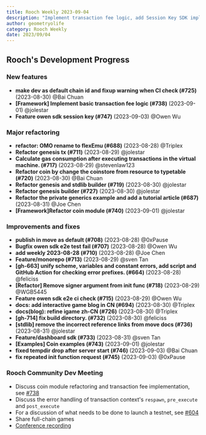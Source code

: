 ```yaml
---
title: Rooch Weekly 2023-09-04
description: "Implement transaction fee logic, add Session Key SDK implementation, refactor flexEmu, genesis-related content, private generic examples, and coin module, add private generic articles, and improve Rooch-related functions"
author: geometryolife
category: Rooch Weekly
date: 2023/09/04
---
```



<PostHeader />

## Rooch's Development Progress

### New features

- **make dev as  default chain id and fixup warning when CI check (#725)** (2023-08-30) @Bai Chuan
- **[Framework] Implement basic transaction fee logic (#738)** (2023-09-01) @jolestar
- **Feature owen sdk session key (#747)** (2023-09-03) @Owen Wu

### Major refactoring

- **refactor: OMO rename to flexEmu  (#688)** (2023-08-28) @Triplex
- **Refactor genesis tx (#711)** (2023-08-29) @jolestar
- **Calculate gas consumption after executing transactions in the virtual machine. (#717)** (2023-08-29) @stevenlaw123
- **Refactor coin by change the coinstore from resource to typetable (#720)** (2023-08-30) @Bai Chuan
- **Refactor genesis and stdlib builder (#719)** (2023-08-30) @jolestar
- **Refactor genesis builder (#727)** (2023-08-30) @jolestar
- **Refactor the private generics example and add a tutorial article (#687)** (2023-08-31) @Joe Chen
- **[Framework]Refactor coin module  (#740)** (2023-09-01) @jolestar

### Improvements and fixes

- **publish in move as default (#708)** (2023-08-28) @0xPause
- **Bugfix owen sdk e2e test fail (#707)** (2023-08-28) @Owen Wu
- **add weekly 2023-08-28 (#710)** (2023-08-28) @Joe Chen
- **Feature/monorepo (#713)** (2023-08-29) @sven Tan
- **[gh-663] unify scheme, variables and constant errors, add script and GitHub Action for checking error prefixes.  (#664)** (2023-08-28) @feliciss
- **[Refactor] Remove signer argument from init func (#718)** (2023-08-29) @WGB5445
- **Feature owen sdk e2e ci check (#715)** (2023-08-29) @Owen Wu
- **docs: add interactive game blog in CN (#694)** (2023-08-30) @Triplex
- **docs(blog): refine igame zh-CN (#726)** (2023-08-30) @Triplex
- **[gh-714] fix build directory. (#732)** (2023-08-30) @feliciss
- **[stdlib] remove the incorrect reference links from move docs (#736)** (2023-08-31) @jolestar
- **Feature/dashboard sdk (#733)** (2023-08-31) @sven Tan
- **[Examples] Coin examples (#743)** (2023-09-01) @jolestar
- **fixed tempdir drop after server start (#746)** (2023-09-03) @Bai Chuan
- **fix repeated init function request (#745)** (2023-09-03) @0xPause

### Rooch Community Dev Meeting

- Discuss coin module refactoring and transaction fee implementation, see [#738](https://github.com/rooch-network/rooch/pull/738)
- Discuss the error handling of transaction context's `respawn`, `pre_execute` and `post_execute`
- For a discussion of what needs to be done to launch a testnet, see [#604](https://github.com/rooch-network/rooch/issues/604)
- Share full-chain games
- [Conference recording](https://drive.google.com/file/d/15W957dgDLAMP-EKWF1P-RzLROuYUFWry/view?usp=sharing)
